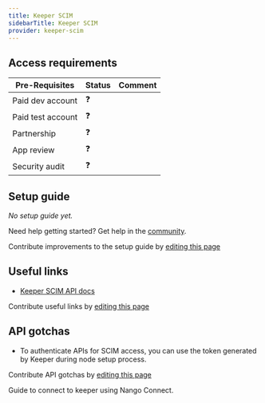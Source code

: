 ```yaml
---
title: Keeper SCIM
sidebarTitle: Keeper SCIM
provider: keeper-scim
---
```



<Overview />
<PreBuiltTooling />
<PreBuiltUseCases />

## Access requirements
| Pre-Requisites | Status | Comment|
| - | - | - |
| Paid dev account | ❓ |  |
| Paid test account | ❓ |  |
| Partnership | ❓ | |
| App review | ❓ |  |
| Security audit | ❓ | |


## Setup guide

_No setup guide yet._

<Tip>Need help getting started? Get help in the [community](https://nango.dev/slack).</Tip>

<Note>Contribute improvements to the setup guide by [editing this page](https://github.com/nangohq/nango/tree/master/docs-v2/integrations/all/keeper-scim.mdx)</Note>


## Useful links

-   [Keeper SCIM API docs](https://docs.keeper.io/en/enterprise-guide/user-and-team-provisioning/automated-provisioning-with-scim)

<Note>Contribute useful links by [editing this page](https://github.com/nangohq/nango/tree/master/docs-v2/integrations/all/keeper-scim.mdx)</Note>

## API gotchas

- To authenticate APIs for SCIM access, you can use the token generated by Keeper during node setup process.

<Note>Contribute API gotchas by [editing this page](https://github.com/nangohq/nango/tree/master/docs-v2/integrations/all/keeper-scim.mdx)</Note>

<Card title="Connect to keeper" icon="link" href="/integrations/all/keeper-scim/connect" horizontal>
  Guide to connect to keeper using Nango Connect.
</Card>
